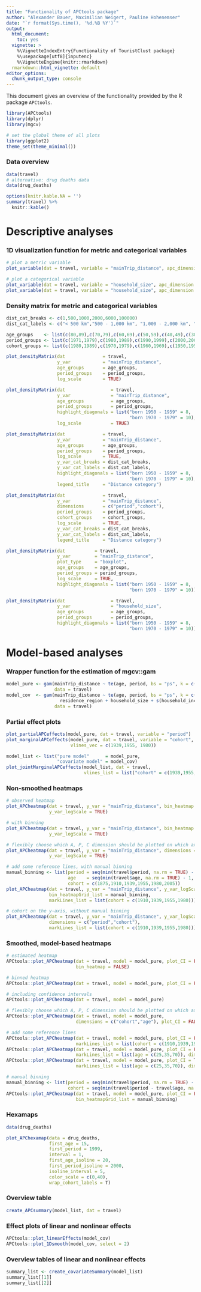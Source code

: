 ```yaml
---
title: "Functionality of APCtools package"
author: "Alexander Bauer, Maximilian Weigert, Pauline Hohenemser"
date: "`r format(Sys.time(), '%d.%B %Y')`"
output:
  html_document:
    toc: yes
  vignette: >
    %\VignetteIndexEntry{Functionality of TouristClust package}
    %\usepackage[utf8]{inputenc}
    %\VignetteEngine{knitr::rmarkdown}
  rmarkdown::html_vignette: default
editor_options:
  chunk_output_type: console
---
```


This document gives an overview of the functionality provided by the R package
`APCtools`.

```r
library(APCtools)
library(dplyr)
library(mgcv)

# set the global theme of all plots
library(ggplot2)
theme_set(theme_minimal())
```

### Data overview

```r
data(travel)
# alternative: drug deaths data
data(drug_deaths)

options(knitr.kable.NA = '')
summary(travel) %>% 
  knitr::kable()
```

# Descriptive analyses

### 1D visualization function for metric and categorical variables

```r
# plot a metric variable
plot_variable(dat = travel, variable = "mainTrip_distance", apc_dimension = "period", log_scale = TRUE)

# plot a categorical variable
plot_variable(dat = travel, variable = "household_size", apc_dimension = "period")
plot_variable(dat = travel, variable = "household_size", apc_dimension = "period", geomBar_position = "stack")
```

### Density matrix for metric and categorical variables

```r
dist_cat_breaks <- c(1,500,1000,2000,6000,100000)
dist_cat_labels <- c("< 500 km","500 - 1,000 km", "1,000 - 2,000 km", "2,000 - 6,000 km", "> 6,000 km")

age_groups    <- list(c(80,89),c(70,79),c(60,69),c(50,59),c(40,49),c(30,39),c(20,29))
period_groups <- list(c(1971,1979),c(1980,1989),c(1990,1999),c(2000,2009),c(2010,2018))
cohort_groups <- list(c(1980,1989),c(1970,1979),c(1960,1969),c(1950,1959),c(1940,1949),c(1930,1939),c(1920,1929))

plot_densityMatrix(dat              = travel,
                   y_var            = "mainTrip_distance",
                   age_groups       = age_groups,
                   period_groups    = period_groups,
                   log_scale        = TRUE)

plot_densityMatrix(dat                 = travel,
                   y_var               = "mainTrip_distance",
                   age_groups          = age_groups,
                   period_groups       = period_groups,
                   highlight_diagonals = list("born 1950 - 1959" = 8,
                                              "born 1970 - 1979" = 10),
                   log_scale           = TRUE)

plot_densityMatrix(dat              = travel,
                   y_var            = "mainTrip_distance",
                   age_groups       = age_groups,
                   period_groups    = period_groups,
                   log_scale        = TRUE,
                   y_var_cat_breaks = dist_cat_breaks,
                   y_var_cat_labels = dist_cat_labels,
                   highlight_diagonals = list("born 1950 - 1959" = 8,
                                              "born 1970 - 1979" = 10),
                   legend_title     = "Distance category")

plot_densityMatrix(dat              = travel,
                   y_var            = "mainTrip_distance",
                   dimensions       = c("period","cohort"),
                   period_groups    = period_groups,
                   cohort_groups    = cohort_groups,
                   log_scale        = TRUE,
                   y_var_cat_breaks = dist_cat_breaks,
                   y_var_cat_labels = dist_cat_labels,
                   legend_title     = "Distance category")
```


```r
plot_densityMatrix(dat           = travel,
                   y_var         = "mainTrip_distance",
                   plot_type     = "boxplot",
                   age_groups    = age_groups,
                   period_groups = period_groups,
                   log_scale     = TRUE,
                   highlight_diagonals = list("born 1950 - 1959" = 8,
                                              "born 1970 - 1979" = 10))
```


```r
plot_densityMatrix(dat                 = travel,
                   y_var               = "household_size",
                   age_groups          = age_groups,
                   period_groups       = period_groups,
                   highlight_diagonals = list("born 1950 - 1959" = 8,
                                              "born 1970 - 1979" = 10))
```


# Model-based analyses

### Wrapper function for the estimation of mgcv::gam

```r
model_pure <- gam(mainTrip_distance ~ te(age, period, bs = "ps", k = c(8,8)),
                  data = travel)
model_cov  <- gam(mainTrip_distance ~ te(age, period, bs = "ps", k = c(8,8)) +
                    residence_region + household_size + s(household_income),
                  data = travel)
```

### Partial effect plots

```r
plot_partialAPCeffects(model_pure, dat = travel, variable = "period")
plot_marginalAPCeffects(model_pure, dat = travel, variable = "cohort",
                        vlines_vec = c(1939,1955, 1980))

model_list <- list("pure model"      = model_pure,
                   "covariate model" = model_cov)
plot_jointMarginalAPCeffects(model_list, dat = travel,
                             vlines_list = list("cohort" = c(1939,1955, 1980)))
```

### Non-smoothed heatmaps

```r
# observed heatmap
plot_APCheatmap(dat = travel, y_var = "mainTrip_distance", bin_heatmap = FALSE,
                y_var_logScale = TRUE)

# with binning
plot_APCheatmap(dat = travel, y_var = "mainTrip_distance", bin_heatmap = TRUE,
                y_var_logScale = TRUE)

# flexibly choose which A, P, C dimension should be plotted on which axis
plot_APCheatmap(dat = travel, y_var = "mainTrip_distance", dimensions = c("cohort","age"),
                y_var_logScale = TRUE)

# add some reference lines, with manual binning
manual_binning <- list(period = seq(min(travel$period, na.rm = TRUE) - 1, max(travel$period, na.rm = TRUE), by = 5),
                       age    = seq(min(travel$age, na.rm = TRUE) - 1, max(travel$age, na.rm = TRUE), by = 5),
                       cohort = c(1875,1910,1939,1955,1980,2005))
plot_APCheatmap(dat = travel, y_var = "mainTrip_distance", y_var_logScale = TRUE,
                bin_heatmapGrid_list = manual_binning,
                markLines_list = list(cohort = c(1910,1939,1955,1980)))

# cohort on the y-axis, without manual binning
plot_APCheatmap(dat = travel, y_var = "mainTrip_distance", y_var_logScale = TRUE,
                dimensions = c("period","cohort"),
                markLines_list = list(cohort = c(1910,1939,1955,1980)))
```

### Smoothed, model-based heatmaps

```r
# estimated heatmap
APCtools::plot_APCheatmap(dat = travel, model = model_pure, plot_CI = FALSE,
                          bin_heatmap = FALSE)

# binned heatmap
APCtools::plot_APCheatmap(dat = travel, model = model_pure, plot_CI = FALSE)

# including confidence intervals
APCtools::plot_APCheatmap(dat = travel, model = model_pure)

# flexibly choose which A, P, C dimension should be plotted on which axis
APCtools::plot_APCheatmap(dat = travel, model = model_pure,
                          dimensions = c("cohort","age"), plot_CI = FALSE)

# add some reference lines
APCtools::plot_APCheatmap(dat = travel, model = model_pure, plot_CI = FALSE, bin_heatmap = FALSE,
                          markLines_list = list(cohort = c(1910,1939,1955,1980)))
APCtools::plot_APCheatmap(dat = travel, model = model_pure, plot_CI = FALSE, bin_heatmap = FALSE,
                          markLines_list = list(age = c(25,35,70)), dimensions = c("period","cohort"))
APCtools::plot_APCheatmap(dat = travel, model = model_pure, plot_CI = T, bin_heatmap = FALSE,
                          markLines_list = list(age = c(25,35,70)), dimensions = c("period","cohort"))

# manual binning
manual_binning <- list(period = seq(min(travel$period, na.rm = TRUE) - 1, max(travel$period, na.rm = TRUE), by = 5),
                       cohort = seq(min(travel$period - travel$age, na.rm = TRUE) - 1, max(travel$period - travel$age, na.rm = TRUE), by = 10))
APCtools::plot_APCheatmap(dat = travel, model = model_pure, plot_CI = FALSE,
                          bin_heatmapGrid_list = manual_binning)
```

### Hexamaps

```r
data(drug_deaths)

plot_APChexamap(data = drug_deaths,
                first_age = 15,
                first_period = 1999,
                interval = 1, 
                first_age_isoline = 20,
                first_period_isoline = 2000,
                isoline_interval = 5, 
                color_scale = c(0,40), 
                wrap_cohort_labels = T)
```

### Overview table

```r
create_APCsummary(model_list, dat = travel)
```

### Effect plots of linear and nonlinear effects

```r
APCtools::plot_linearEffects(model_cov)
APCtools::plot_1Dsmooth(model_cov, select = 2)
```

### Overview tables of linear and nonlinear effects

```r
summary_list <- create_covariateSummary(model_list)
summary_list[[1]]
summary_list[[2]]
```
